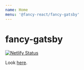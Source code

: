 ```yaml
---
name: Home
menu: '@fancy-react/fancy-gatsby'
---
```


# fancy-gatsby

[![Netlify Status](https://api.netlify.com/api/v1/badges/eeaf6a9d-aab2-434e-911d-bda8489225d3/deploy-status)](https://app.netlify.com/sites/admiring-joliot-c9bf73/deploys)

Look [here](https://fancy-gatsby.develowlper.de/).

